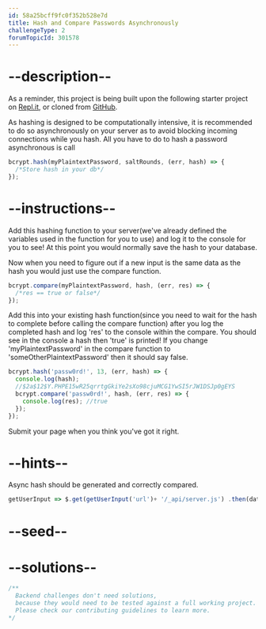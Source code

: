 ```yaml
---
id: 58a25bcff9fc0f352b528e7d
title: Hash and Compare Passwords Asynchronously
challengeType: 2
forumTopicId: 301578
---
```


# --description--

As a reminder, this project is being built upon the following starter project on [Repl.it](https://repl.it/github/freeCodeCamp/boilerplate-bcrypt), or cloned from [GitHub](https://github.com/freeCodeCamp/boilerplate-bcrypt/).

As hashing is designed to be computationally intensive, it is recommended to do so asynchronously on your server as to avoid blocking incoming connections while you hash. All you have to do to hash a password asynchronous is call

```js
bcrypt.hash(myPlaintextPassword, saltRounds, (err, hash) => {
  /*Store hash in your db*/
});
```

# --instructions--

Add this hashing function to your server(we've already defined the variables used in the function for you to use) and log it to the console for you to see! At this point you would normally save the hash to your database.

Now when you need to figure out if a new input is the same data as the hash you would just use the compare function.

```js
bcrypt.compare(myPlaintextPassword, hash, (err, res) => {
  /*res == true or false*/
});
```

Add this into your existing hash function(since you need to wait for the hash to complete before calling the compare function) after you log the completed hash and log 'res' to the console within the compare. You should see in the console a hash then 'true' is printed! If you change 'myPlaintextPassword' in the compare function to 'someOtherPlaintextPassword' then it should say false.

```js
bcrypt.hash('passw0rd!', 13, (err, hash) => {
  console.log(hash);
  //$2a$12$Y.PHPE15wR25qrrtgGkiYe2sXo98cjuMCG1YwSI5rJW1DSJp0gEYS
  bcrypt.compare('passw0rd!', hash, (err, res) => {
    console.log(res); //true
  });
});

```

Submit your page when you think you've got it right.

# --hints--

Async hash should be generated and correctly compared.

```js
getUserInput => $.get(getUserInput('url')+ '/_api/server.js') .then(data => { assert.match(data, /START_ASYNC[^]*bcrypt.hash.*myPlaintextPassword( |),( |)saltRounds( |),( |).*err( |),( |)hash[^]*END_ASYNC/gi, 'You should call bcrypt.hash on myPlaintextPassword and saltRounds and handle err and hash as a result in the callback'); assert.match(data, /START_ASYNC[^]*bcrypt.hash[^]*bcrypt.compare.*myPlaintextPassword( |),( |)hash( |),( |).*err( |),( |)res[^]*}[^]*}[^]*END_ASYNC/gi, 'Nested within the hash function should be the compare function comparing myPlaintextPassword to hash'); }, xhr => { throw new Error(xhr.statusText); })
```

# --seed--

# --solutions--

```js
/**
  Backend challenges don't need solutions, 
  because they would need to be tested against a full working project. 
  Please check our contributing guidelines to learn more.
*/
```
